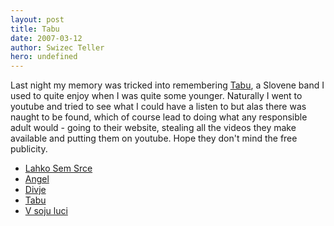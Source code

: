 ```yaml
---
layout: post
title: Tabu
date: 2007-03-12
author: Swizec Teller
hero: undefined
---
```


Last night my memory was tricked into remembering [Tabu](http://www.t-a-b-u.com/), a Slovene band I used to quite enjoy when I was quite some younger. Naturally I went to youtube and tried to see what I could have a listen to but alas there was naught to be found, which of course lead to doing what any responsible adult would - going to their website, stealing all the videos they make available and putting them on youtube. Hope they don't mind the free publicity.

-   [Lahko Sem Srce](http://youtube.com/watch?v=t6gwncRfmhE)
-   [Angel](http://youtube.com/watch?v=1YZ97JIW49Y)
-   [Divje](http://youtube.com/watch?v=c2PbpxD6Z2o)
-   [Tabu](http://youtube.com/watch?v=wRQzf_hvqR8)
-   [V soju luci](http://youtube.com/watch?v=c0t1qG19azQ)
